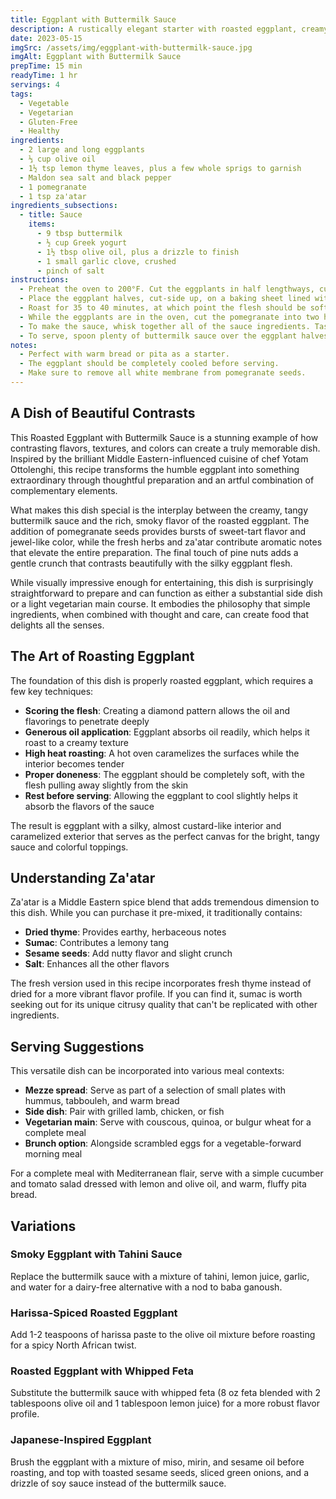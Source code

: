 ```yaml
---
title: Eggplant with Buttermilk Sauce
description: A rustically elegant starter with roasted eggplant, creamy buttermilk sauce, pomegranate seeds, and za'atar. Perfect with warm bread or pita.
date: 2023-05-15
imgSrc: /assets/img/eggplant-with-buttermilk-sauce.jpg
imgAlt: Eggplant with Buttermilk Sauce
prepTime: 15 min
readyTime: 1 hr
servings: 4
tags:
  - Vegetable
  - Vegetarian
  - Gluten-Free
  - Healthy
ingredients:
  - 2 large and long eggplants
  - ⅓ cup olive oil
  - 1½ tsp lemon thyme leaves, plus a few whole sprigs to garnish
  - Maldon sea salt and black pepper
  - 1 pomegranate
  - 1 tsp za'atar
ingredients_subsections:
  - title: Sauce
    items:
      - 9 tbsp buttermilk
      - ½ cup Greek yogurt
      - 1½ tbsp olive oil, plus a drizzle to finish
      - 1 small garlic clove, crushed
      - pinch of salt
instructions:
  - Preheat the oven to 200°F. Cut the eggplants in half lengthways, cutting straight through the green stalk. Use a small sharp knife to make three or four parallel incisions in the cut side of each eggplant half, without cutting through to the skin. Repeat at a 45-degree angle to get a diamond-shaped pattern.
  - Place the eggplant halves, cut-side up, on a baking sheet lined with parchment paper. Brush them with olive oil - keep on brushing until all of the oil has been absorbed by the flesh. Sprinkle with the lemon thyme leaves and some salt and pepper.
  - Roast for 35 to 40 minutes, at which point the flesh should be soft, flavorful and nicely browned. Remove from the oven and allow to cool down completely.
  - While the eggplants are in the oven, cut the pomegranate into two horizontally. Hold one half over a bowl, with the cut side against your palm, and use the back of a wooden spoon to gently knock on the pomegranate skin. Continue beating with increasing power until the seeds start coming out naturally and falling through your fingers into the bowl. Sift through the seeds to remove any bits of white skin or membrane.
  - To make the sauce, whisk together all of the sauce ingredients. Taste for seasoning, then keep cold until needed.
  - To serve, spoon plenty of buttermilk sauce over the eggplant halves without covering the stalks. Sprinkle za'atar and plenty of pomegranate seeds on top and garnish with lemon thyme. Finish with a drizzle of olive oil.
notes:
  - Perfect with warm bread or pita as a starter.
  - The eggplant should be completely cooled before serving.
  - Make sure to remove all white membrane from pomegranate seeds.
---
```


## A Dish of Beautiful Contrasts

This Roasted Eggplant with Buttermilk Sauce is a stunning example of how contrasting flavors, textures, and colors can create a truly memorable dish. Inspired by the brilliant Middle Eastern-influenced cuisine of chef Yotam Ottolenghi, this recipe transforms the humble eggplant into something extraordinary through thoughtful preparation and an artful combination of complementary elements.

What makes this dish special is the interplay between the creamy, tangy buttermilk sauce and the rich, smoky flavor of the roasted eggplant. The addition of pomegranate seeds provides bursts of sweet-tart flavor and jewel-like color, while the fresh herbs and za'atar contribute aromatic notes that elevate the entire preparation. The final touch of pine nuts adds a gentle crunch that contrasts beautifully with the silky eggplant flesh.

While visually impressive enough for entertaining, this dish is surprisingly straightforward to prepare and can function as either a substantial side dish or a light vegetarian main course. It embodies the philosophy that simple ingredients, when combined with thought and care, can create food that delights all the senses.

## The Art of Roasting Eggplant

The foundation of this dish is properly roasted eggplant, which requires a few key techniques:

- **Scoring the flesh**: Creating a diamond pattern allows the oil and flavorings to penetrate deeply
- **Generous oil application**: Eggplant absorbs oil readily, which helps it roast to a creamy texture
- **High heat roasting**: A hot oven caramelizes the surfaces while the interior becomes tender
- **Proper doneness**: The eggplant should be completely soft, with the flesh pulling away slightly from the skin
- **Rest before serving**: Allowing the eggplant to cool slightly helps it absorb the flavors of the sauce

The result is eggplant with a silky, almost custard-like interior and caramelized exterior that serves as the perfect canvas for the bright, tangy sauce and colorful toppings.

## Understanding Za'atar

Za'atar is a Middle Eastern spice blend that adds tremendous dimension to this dish. While you can purchase it pre-mixed, it traditionally contains:

- **Dried thyme**: Provides earthy, herbaceous notes
- **Sumac**: Contributes a lemony tang
- **Sesame seeds**: Add nutty flavor and slight crunch
- **Salt**: Enhances all the other flavors

The fresh version used in this recipe incorporates fresh thyme instead of dried for a more vibrant flavor profile. If you can find it, sumac is worth seeking out for its unique citrusy quality that can't be replicated with other ingredients.

## Serving Suggestions

This versatile dish can be incorporated into various meal contexts:

- **Mezze spread**: Serve as part of a selection of small plates with hummus, tabbouleh, and warm bread
- **Side dish**: Pair with grilled lamb, chicken, or fish
- **Vegetarian main**: Serve with couscous, quinoa, or bulgur wheat for a complete meal
- **Brunch option**: Alongside scrambled eggs for a vegetable-forward morning meal

For a complete meal with Mediterranean flair, serve with a simple cucumber and tomato salad dressed with lemon and olive oil, and warm, fluffy pita bread.

## Variations

### Smoky Eggplant with Tahini Sauce
Replace the buttermilk sauce with a mixture of tahini, lemon juice, garlic, and water for a dairy-free alternative with a nod to baba ganoush.

### Harissa-Spiced Roasted Eggplant
Add 1-2 teaspoons of harissa paste to the olive oil mixture before roasting for a spicy North African twist.

### Roasted Eggplant with Whipped Feta
Substitute the buttermilk sauce with whipped feta (8 oz feta blended with 2 tablespoons olive oil and 1 tablespoon lemon juice) for a more robust flavor profile.

### Japanese-Inspired Eggplant
Brush the eggplant with a mixture of miso, mirin, and sesame oil before roasting, and top with toasted sesame seeds, sliced green onions, and a drizzle of soy sauce instead of the buttermilk sauce.